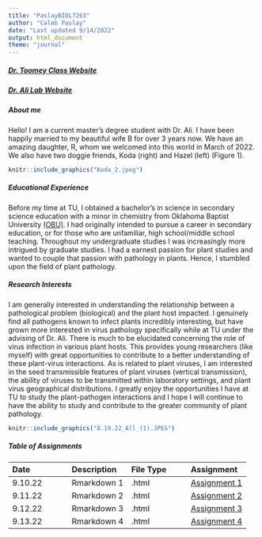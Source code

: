 ```yaml
---
title: "PaslayBIOL7263"
author: "Caleb Paslay"
date: "Last updated 9/14/2022"
output: html_document
theme: "journal"
---
```


##### [Dr. Toomey Class Website](https://mbtoomey.github.io/Biol_7263/)

##### [Dr. Ali Lab Website](http://akhtarvirologylab.utulsa.edu/?_ga=2.103113152.1328270510.1662781666-1960873060.1662405509) 

##### About me
Hello! I am a current master's degree student with Dr. Ali. I have been happily married to my beautiful wife B for over 3 years now. We have an amazing daughter, R, whom we welcomed into this world in March of 2022. We also have two doggie friends, Koda (right) and Hazel (left) (Figure 1). 

```r
knitr::include_graphics("Koda_2.jpeg")
```

##### Educational Experience
Before my time at TU, I obtained a bachelor's in science in secondary science education with a minor in chemistry from Oklahoma Baptist University [(OBU)](https://www.okbu.edu/). I had originally intended to pursue a career in secondary education, or for those who are unfamiliar, high school/middle school teaching. Throughout my undergraduate studies I was increasingly more intrigued by graduate studies. I had a earnest passion for plant studies and wanted to couple that passion with pathology in plants. Hence, I stumbled upon the field of plant pathology.

##### Research Interests      
I am generally interested in understanding the relationship between a pathological problem (biological) and the plant host impacted. I genuinely find all pathogens known to infect plants incredibly interesting, but have grown more interested in virus pathology specifically while at TU under the advising of Dr. Ali. There is much to be elucidated concerning the role of virus infection in various plant hosts. This provides young researchers (like myself) with great opportunities to contribute to a better understanding of these plant-virus interactions. As is related to plant viruses, I am interested in the seed transmissible features of plant viruses (vertical transmission), the ability of viruses to be transmitted within laboratory settings, and plant virus geographical distributions. I greatly enjoy the opportunities I have at TU to study the plant-pathogen interactions and I hope I will continue to have the ability to study and contribute to the greater community of plant pathology.

```r
knitr::include_graphics("8.19.22_All_(1).JPEG")
```

##### Table of Assignments
Date|Description|File Type|Assignment 
:---|:---|:---|:---
9.10.22|Rmarkdown 1|.html|[Assignment 1](Assignments/Assignment1.html)
9.11.22|Rmarkdown 2|.html|[Assignment 2](Assignments/practice_lecture2.html)
9.12.22|Rmarkdown 3|.html|[Assignment 3]()
9.13.22|Rmarkdown 4|.html|[Assignment 4]()



 








 